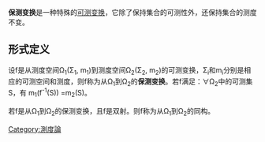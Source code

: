 '''保测变换'''是一种特殊的[[可测变换|可测变换]]，它除了保持集合的可测性外，还保持集合的测度不变。

==形式定义==
设f是从测度空间Ω<sub>1</sub>(Σ<sub>1</sub>, m<sub>1</sub>)到测度空间Ω<sub>2</sub>(Σ<sub>2</sub>, m<sub>2</sub>)的可测变换，Σ<sub>i</sub>和m<sub>i</sub>分别是相应的可测空间和测度，则f称为从Ω<sub>1</sub>到Ω<sub>2</sub>的'''保测变换'''。若f满足：∀Ω<sub>2</sub>中的可测集S，有 m<sub>1</sub>(f<sup>-1</sup>(S)) =m<sub>2</sub>(S)。

若f是从Ω<sub>1</sub>到Ω<sub>2</sub>的保测变换，且f是双射。则f称为从Ω<sub>1</sub>到Ω<sub>2</sub>的同构。

[[Category:測度論|Category:測度論]]